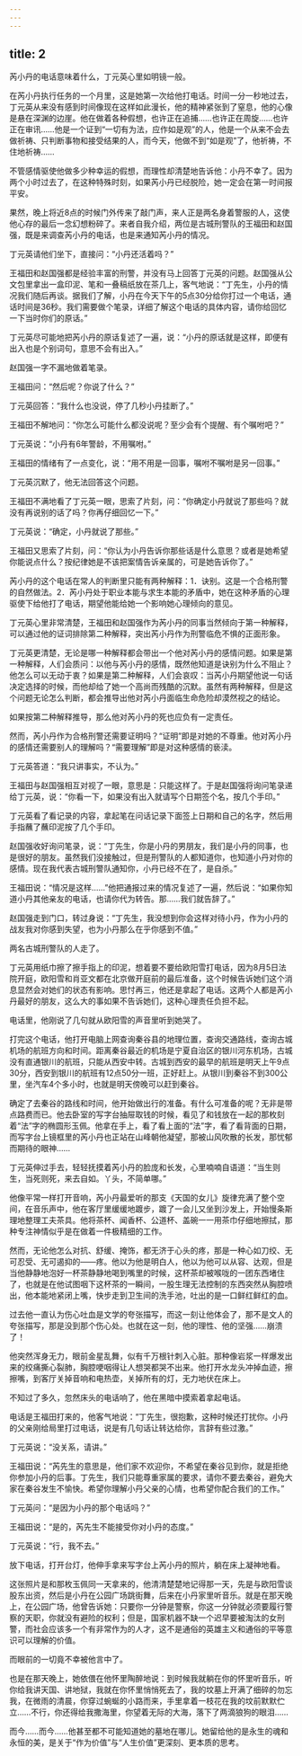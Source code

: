 ```yaml
---
---
---
```

title: 2
---




芮小丹的电话意味着什么，丁元英心里如明镜一般。

在芮小丹执行任务的一个月里，这是她第一次给他打电话。时间一分一秒地过去，丁元英从来没有感到时间像现在这样如此漫长，他的精神紧张到了窒息，他的心像是悬在深渊的边崖。他在做着各种假想，也许正在追捕……也许正在周旋……也许正在审讯……他是一个证到“一切有为法，应作如是观”的人，他是一个从来不会去做祈祷、只判断事物和接受结果的人，而今天，他做不到“如是观”了，他祈祷，不住地祈祷……

不管感情驱使他做多少种幸运的假想，而理性却清楚地告诉他：小丹不幸了。因为两个小时过去了，在这种特殊时刻，如果芮小丹已经脱险，她一定会在第一时间报平安。

果然，晚上将近8点的时候门外传来了敲门声，来人正是两名身着警服的人，这使他心存的最后一念幻想粉碎了。来者自我介绍，两位是古城刑警队的王福田和赵国强，既是来调查芮小丹的电话，也是来通知芮小丹的情况。

丁元英请他们坐下，直接问：“小丹还活着吗？”

王福田和赵国强都是经验丰富的刑警，并没有马上回答丁元英的问题。赵国强从公文包里拿出一盒印泥、笔和一叠稿纸放在茶几上，客气地说：“丁先生，小丹的情况我们随后再谈。据我们了解，小丹在今天下午的5点30分给你打过一个电话，通话时间是36秒。我们需要做个笔录，详细了解这个电话的具体内容，请你给回忆一下当时你们的原话。”

丁元英尽可能地把芮小丹的原话复述了一遍，说：“小丹的原话就是这样，即便有出入也是个别词句，意思不会有出入。”

赵国强一字不漏地做着笔录。

王福田问：“然后呢？你说了什么？”

丁元英回答：“我什么也没说，停了几秒小丹挂断了。”

王福田不解地问：“你怎么可能什么都没说呢？至少会有个提醒、有个嘱咐吧？”

丁元英说：“小丹有6年警龄，不用嘱咐。”

王福田的情绪有了一点变化，说：“用不用是一回事，嘱咐不嘱咐是另一回事。”

丁元英沉默了，他无法回答这个问题。

王福田不满地看了丁元英一眼，思索了片刻，问：“你确定小丹就说了那些吗？就没有再说别的话了吗？你再仔细回忆一下。”

丁元英说：“确定，小丹就说了那些。”

王福田又思索了片刻，问：“你认为小丹告诉你那些话是什么意思？或者是她希望你能说点什么？按纪律她是不该把案情告诉亲属的，可是她告诉你了。”

芮小丹的这个电话在常人的判断里只能有两种解释：1．诀别。这是一个合格刑警的自然做法。2．芮小丹处于职业本能与求生本能的矛盾中，她在这种矛盾的心理驱使下给他打了电话，期望他能给她一个影响她心理倾向的意见。

丁元英心里非常清楚，王福田和赵国强作为芮小丹的同事当然倾向于第一种解释，可以通过他的证词排除第二种解释，突出芮小丹作为刑警临危不惧的正面形象。

丁元英更清楚，无论是哪一种解释都会带出一个他对芮小丹的感情问题。如果是第一种解释，人们会质问：以他与芮小丹的感情，既然他知道是诀别为什么不阻止？他怎么可以无动于衷？如果是第二种解释，人们会哀叹：当芮小丹期望他说一句话决定选择的时候，而他却给了她一个高尚而残酷的沉默。虽然有两种解释，但是这个问题无论怎么判断，都会推导出他对芮小丹面临生命危险却漠然视之的结论。

如果按第二种解释推导，那么他对芮小丹的死也应负有一定责任。

然而，芮小丹作为合格刑警还需要证明吗？“证明”即是对她的不尊重。他对芮小丹的感情还需要别人的理解吗？“需要理解”即是对这种感情的亵渎。

丁元英答道：“我只讲事实，不认为。”

王福田与赵国强相互对视了一眼，意思是：只能这样了。于是赵国强将询问笔录递给丁元英，说：“你看一下，如果没有出入就请写个日期签个名，按几个手印。”

丁元英看了看记录的内容，拿起笔在问话记录下面签上日期和自己的名字，然后用手指蘸了蘸印泥按了几个手印。

赵国强收好询问笔录，说：“丁先生，你是小丹的男朋友，我们是小丹的同事，也是很好的朋友。虽然我们没接触过，但是刑警队的人都知道你，也知道小丹对你的感情。现在我代表古城刑警队通知你，小丹已经不在了，是自杀。”

王福田说：“情况是这样……”他把通报过来的情况复述了一遍，然后说：“如果你知道小丹其他亲友的电话，也请你代为转告。那……我们就告辞了。”

赵国强走到门口，转过身说：“丁先生，我没想到你会这样对待小丹，作为小丹的战友我对你感到失望，也为小丹那么在乎你感到不值。”

两名古城刑警队的人走了。

丁元英用纸巾擦了擦手指上的印泥，想着要不要给欧阳雪打电话，因为8月5日法院开庭，欧阳雪和肖亚文都在北京做开庭前的最后准备，这个时候告诉她们这个消息显然会对她们的状态有影响。思忖再三，他还是拿起了电话。这两个人都是芮小丹最好的朋友，这么大的事如果不告诉她们，这种心理责任负担不起。

电话里，他刚说了几句就从欧阳雪的声音里听到她哭了。

打完这个电话，他打开电脑上网查询秦谷县的地理位置，查询交通路线，查询古城机场的航班方向和时间。距离秦谷最近的机场是宁夏自治区的银川河东机场，古城没有直通银川的航班，只能从西安中转。古城到西安的最早的航班是明天上午9点30分，西安到银川的航班有12点50分一班，正好赶上。从银川到秦谷不到300公里，坐汽车4个多小时，也就是明天傍晚可以赶到秦谷。

确定了去秦谷的路线和时间，他开始做出行的准备。有什么可准备的呢？无非是带点路费而已。他去卧室的写字台抽屉取钱的时候，看见了和钱放在一起的那枚刻着“法”字的椭圆形玉佩。他拿在手上，看了看上面的“法”字，看了看背面的日期，而写字台上镜框里的芮小丹也正站在山峰朝他凝望，那被山风吹散的长发，那忧郁而期待的眼神……

丁元英伸过手去，轻轻抚摸着芮小丹的脸庞和长发，心里喃喃自语道：“当生则生，当死则死，来去自如。丫头，不简单哪。”

他像平常一样打开音响，芮小丹最爱听的那支《天国的女儿》旋律充满了整个空间，在音乐声中，他在客厅里缓缓地踱步，踱了一会儿又坐到沙发上，开始慢条斯理地整理工夫茶具。他将茶杯、闻香杯、公道杯、盖碗一一用茶巾仔细地擦拭，那种专注神情似乎是在做着一件极精细的工作。

然而，无论他怎么对抗、舒缓、掩饰，都无济于心头的疼，那是一种心如刀绞、无可忍受、无可遏抑的——疼。他以为他是明白人，他以为他可以从容、达观，但是当他静静地泡好一杯茶静静地喝到嘴里的时候，这杯茶却被喉咙的一团东西堵住了，也就是在他试图咽下这杯茶的一瞬间，一股生理无法控制的东西突然从胸腔喷出，他本能地紧闭上嘴，快步走到卫生间的洗手池，吐出的是一口鲜红鲜红的血。

过去他一直认为伤心吐血是文学的夸张描写，而这一刻让他体会了，那不是文人的夸张描写，那是没到那个伤心处。也就在这一刻，他的理性、他的坚强……崩溃了！

他突然浑身无力，眼前金星乱舞，似有千万根针刺入心脏。那种像岩浆一样爆发出来的绞痛撕心裂肺，胸腔哽咽得让人想哭都哭不出来。他打开水龙头冲掉血迹，擦擦嘴，到客厅关掉音响和电热壶，关掉所有的灯，无力地伏在床上。

不知过了多久，忽然床头的电话响了，他在黑暗中摸索着拿起电话。

电话是王福田打来的，他客气地说：“丁先生，很抱歉，这种时候还打扰你。小丹的父亲刚给局里打过电话，说是有几句话让转达给你，言辞有些过激。”

丁元英说：“没关系，请讲。”

王福田说：“芮先生的意思是，他们家不欢迎你，不希望在秦谷见到你，就是拒绝你参加小丹的后事。丁先生，我们只能尊重家属的要求，请你不要去秦谷，避免大家在秦谷发生不愉快。希望你理解小丹父亲的心情，也希望你配合我们的工作。”

丁元英问：“是因为小丹的那个电话吗？”

王福田说：“是的，芮先生不能接受你对小丹的态度。”

丁元英说：“行，我不去。”

放下电话，打开台灯，他伸手拿来写字台上芮小丹的照片，躺在床上凝神地看。

这张照片是和那枚玉佩同一天拿来的，他清清楚楚地记得那一天，先是与欧阳雪谈股东出资，然后是小丹在公园广场跳街舞，后来在小丹家里听音乐。就是在那天晚上，在公园广场，他曾告诉她：只要你一分钟是警察，你这一分钟就必须要履行警察的天职，你就没有避险的权利；但是，国家机器不缺一个迟早要被淘汰的女刑警，而社会应该多一个有非常作为的人才，这不是通俗的英雄主义和通俗的平等意识可以理解的价值。

而眼前的一切竟不幸被他言中了。

也是在那天晚上，她依偎在他怀里陶醉地说：到时候我就躺在你的怀里听音乐，听你给我讲天国、讲地狱，我就在你怀里悄悄死去了，我的坟墓上开满了细碎的勿忘我，在微雨的清晨，你穿过蜿蜒的小路而来，手里拿着一枝花在我的坟前默默伫立……不行，你还得给我撒海里，你望着无际的大海，落下了两滴狼狗的眼泪……

而今……而今……他甚至都不可能知道她的墓地在哪儿。她留给他的是永生的魂和永恒的美，是关于“作为价值”与“人生价值”更深刻、更本质的思考。
